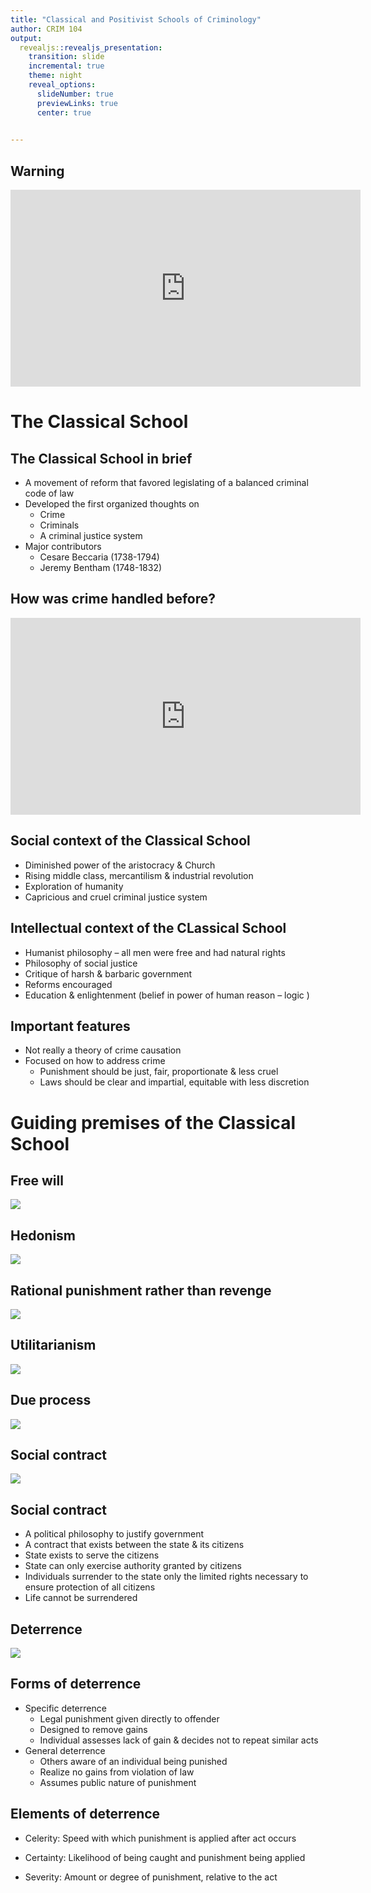 ```yaml
---
title: "Classical and Positivist Schools of Criminology"
author: CRIM 104
output: 
  revealjs::revealjs_presentation:
    transition: slide
    incremental: true
    theme: night
    reveal_options:
      slideNumber: true
      previewLinks: true
      center: true
      

---
```

## Warning
<section>
<iframe width="560" height="315" src="https://www.youtube.com/embed/-ouqeCtX6mE" frameborder="0" allow="accelerometer; autoplay; encrypted-media; gyroscope; picture-in-picture" allowfullscreen></iframe>
</section>

# The Classical School

## The Classical School in brief
- A movement of reform that favored legislating of a balanced criminal code of law 
- Developed the first organized thoughts on
    - Crime
    - Criminals
    - A criminal justice system
- Major contributors
    - Cesare Beccaria (1738-1794)
    - Jeremy Bentham (1748-1832)

## How was crime handled before?
<section>
<iframe width="560" height="315" src="https://www.youtube.com/embed/lOpGnwYP8PY" frameborder="0" allow="accelerometer; autoplay; encrypted-media; gyroscope; picture-in-picture" allowfullscreen></iframe>
</section>

## Social context of the Classical School

- Diminished power of the aristocracy & Church
- Rising middle class, mercantilism & industrial revolution
- Exploration of humanity
- Capricious and cruel criminal justice system


## Intellectual context of the CLassical School

- Humanist philosophy – all men were free and had natural rights
- Philosophy of social justice
- Critique of harsh & barbaric government
- Reforms encouraged
- Education & enlightenment (belief in power of human reason – logic )

## Important features
- Not really a theory of crime causation
- Focused on how to address crime 
    - Punishment should be just, fair, proportionate & less cruel
    - Laws should be clear and impartial, equitable with less discretion

# Guiding premises of the Classical School    

## Free will
![](https://raw.githubusercontent.com/carlosponcecrim/Slides/master/CRIM104_wk03/freewill.jpg)

## Hedonism
![](https://raw.githubusercontent.com/carlosponcecrim/Slides/master/CRIM104_wk03/hedonism.jpg)

## Rational punishment rather than revenge
![](https://raw.githubusercontent.com/carlosponcecrim/Slides/master/CRIM104_wk03/rational_punishment.JPG)

## Utilitarianism
![](https://raw.githubusercontent.com/carlosponcecrim/Slides/master/CRIM104_wk03/utilitarianism.jpg)

## Due process
![](https://raw.githubusercontent.com/carlosponcecrim/Slides/master/CRIM104_wk03/due_process.jpg)

## Social contract
![](https://raw.githubusercontent.com/carlosponcecrim/Slides/master/CRIM104_wk03/social_contract.jpg)

## Social contract
- A political philosophy to justify government
- A contract that exists between the state & its citizens
- State exists to serve the citizens
- State can only exercise authority granted by citizens
- Individuals surrender to the state only the limited rights necessary to ensure protection of all citizens
- Life cannot be surrendered

## Deterrence
![](https://raw.githubusercontent.com/carlosponcecrim/Slides/master/CRIM104_wk03/deterrence.png)

## Forms of deterrence

- Specific deterrence
    - Legal punishment given directly to offender
    - Designed to remove gains 
    - Individual assesses lack of gain & decides not to repeat similar acts

- General deterrence
    - Others aware of an individual being punished
    - Realize no gains from violation of law
    - Assumes public nature of punishment

## Elements of deterrence

- Celerity: Speed with which punishment is applied after act occurs

- Certainty: Likelihood of being caught and punishment being applied

- Severity: Amount or degree of punishment, relative to the act





